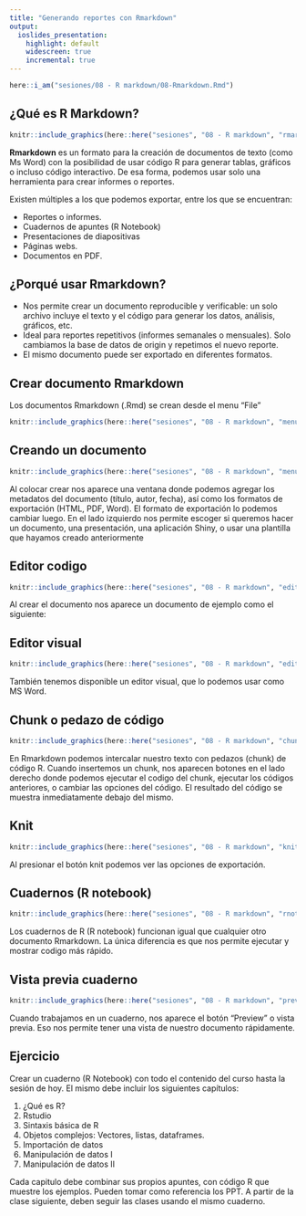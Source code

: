 ```yaml
---
title: "Generando reportes con Rmarkdown"
output:
  ioslides_presentation:
    highlight: default
    widescreen: true
    incremental: true
---
```


```r

here::i_am("sesiones/08 - R markdown/08-Rmarkdown.Rmd")
```

## ¿Qué es R Markdown? {.smaller}

<div class="columns-2">

```r
knitr::include_graphics(here::here("sesiones", "08 - R markdown", "rmarkdown.png"))
```

**Rmarkdown** es un formato para la creación de documentos de texto (como Ms Word) con la posibilidad de usar código R para generar tablas, gráficos o incluso código interactivo. De esa forma, podemos usar solo una herramienta para crear informes o reportes.

Existen múltiples a los que podemos exportar, entre los que se encuentran:

-   Reportes o informes.
-   Cuadernos de apuntes (R Notebook)
-   Presentaciones de diapositivas
-   Páginas webs.
-   Documentos en PDF.

</div>

## ¿Porqué usar Rmarkdown?

-   Nos permite crear un documento reproducible y verificable: un solo archivo incluye el texto y el código para generar los datos, análisis, gráficos, etc.
-   Ideal para reportes repetitivos (informes semanales o mensuales). Solo cambiamos la base de datos de origin y repetimos el nuevo reporte.
-   El mismo documento puede ser exportado en diferentes formatos.

## Crear documento Rmarkdown

Los documentos Rmarkdown (.Rmd) se crean desde el menu "File"

```r
knitr::include_graphics(here::here("sesiones", "08 - R markdown", "menu.png"))
```

## Creando un documento {.smaller}

<div class="columns-2">

```r
knitr::include_graphics(here::here("sesiones", "08 - R markdown", "menu crear.png"))
```

Al colocar crear nos aparece una ventana donde podemos agregar los metadatos del documento (título, autor, fecha), así como los formatos de exportación (HTML, PDF, Word). El formato de exportación lo podemos cambiar luego. En el lado izquierdo nos permite escoger si queremos hacer un documento, una presentación, una aplicación Shiny, o usar una plantilla que hayamos creado anteriormente

</div>

## Editor codigo

<div class="columns-2">

```r
knitr::include_graphics(here::here("sesiones", "08 - R markdown", "editor codigo.png"))
```

Al crear el documento nos aparece un documento de ejemplo como el siguiente:

</div>

## Editor visual

<div class="columns-2">
```r
knitr::include_graphics(here::here("sesiones", "08 - R markdown", "editor visual.png"))
```

También tenemos disponible un editor visual, que lo podemos usar como MS Word.

</div>

## Chunk o pedazo de código{.smaller}

<div class="columns-2">

```r
knitr::include_graphics(here::here("sesiones", "08 - R markdown", "chunk.png"))
```

En Rmarkdown podemos intercalar nuestro texto con pedazos (chunk) de código R. Cuando insertemos un chunk, nos aparecen botones en el lado derecho donde podemos ejecutar el codigo del chunk, ejecutar los códigos anteriores, o cambiar las opciones del código. El resultado del código se muestra inmediatamente debajo del mismo.

</div>

## Knit

<div class="columns-2">


```r
knitr::include_graphics(here::here("sesiones", "08 - R markdown", "knit.png"))
```

Al presionar el botón knit podemos ver las opciones de exportación.

</div>

## Cuadernos (R notebook)

<div class="columns-2">

```r
knitr::include_graphics(here::here("sesiones", "08 - R markdown", "rnotebook.png"))
```

Los cuadernos de R (R notebook) funcionan igual que cualquier otro documento Rmarkdown. La única diferencia es que nos permite ejecutar y mostrar codigo más rápido.

</div>

## Vista previa cuaderno

<div class="columns-2">

```r
knitr::include_graphics(here::here("sesiones", "08 - R markdown", "preview.png"))
```

Cuando trabajamos en un cuaderno, nos aparece el botón "Preview" o vista previa. Eso nos permite tener una vista de nuestro documento rápidamente.

</div>

## Ejercicio

Crear un cuaderno (R Notebook) con todo el contenido del curso hasta la sesión de hoy. El mismo debe incluir los siguientes capítulos:

1. ¿Qué es R?
2. Rstudio
3. Sintaxis básica de R
4. Objetos complejos: Vectores, listas, dataframes.
5. Importación de datos
6. Manipulación de datos I
7. Manipulación de datos II

Cada capitulo debe combinar sus propios apuntes, con código R que muestre los ejemplos. Pueden tomar como referencia los PPT. A partir de la clase siguiente, deben seguir las clases usando el mismo cuaderno.